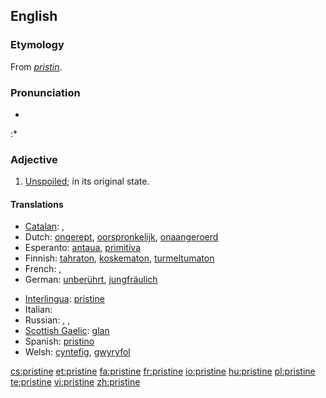 ==English==

===Etymology===
From {{etyl|frm}} ''[[pristin]]''.

===Pronunciation===
* {{audio|en-us-pristine.ogg|Audio (US)}}
:* {{rhymes|iːn}}

===Adjective===
{{en-adj}}

# [[unspoiled|Unspoiled]]; in its original state.

====Translations====
{{trans-top|unspoiled}}
* [[Catalan]]: {{t|ca|primitiu}}, {{t+|ca|primer}}
* Dutch: [[ongerept]], [[oorspronkelijk]], [[onaangeroerd]]
* Esperanto: [[antaua]], [[primitiva]]
* Finnish: [[tahraton]], [[koskematon]], [[turmeltumaton]]
* French: {{t+|fr|virginal}}, {{t+|fr|antique}}
* German: [[unberührt]], [[jungfräulich]]
{{trans-mid}}
* [[Interlingua]]: [[pristine]]
* Italian: {{t+|it|incontaminato}}
* Russian: {{t+|ru|чистый|m|alt=чи́стый|tr=čístyj|sc=Cyrl}}, {{t+|ru|нетронутый|m|alt=нетро́нутый|tr=netrónutyj|sc=Cyrl}}, {{t+|ru|неиспорченный|m|alt=неиспо́рченный|tr=neispórchennyj|sc=Cyrl}}
* [[Scottish Gaelic]]: [[glan#Scottish Gaelic|glan]]
* Spanish: [[pristino]]
* Welsh: [[cyntefig]], [[gwyryfol]]
{{trans-bottom}}

[[cs:pristine]]
[[et:pristine]]
[[fa:pristine]]
[[fr:pristine]]
[[io:pristine]]
[[hu:pristine]]
[[pl:pristine]]
[[te:pristine]]
[[vi:pristine]]
[[zh:pristine]]